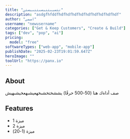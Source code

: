 ```yaml
---
title: "نتسبىتنبسىتنىبستن"
description: "asdgfhfddfhdfhdfhdfhdfhdfhdfhdfhdfhdf"
author: "اسمي"
username: "newusername"
categories: ["Get & Keep Customers", "Create & Build"]
tags: ["dev", "pop", "ai"]
pricing:
  model: "free"
softwareTypes: ["web-app", "mobile-app"]
publishDate: "2025-02-23T19:01:59.647Z"
heroImage: ""
toolUrl: "https://panx.io"
---
```

## About
صف أداةك هنا (50-500 حرفًا) يششختخشىخهعيشىهعخيشىهيش

## Features
- ميزة 1
- ميزة 2
- ميزة (1-20)